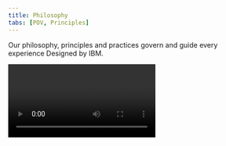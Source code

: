 ```yaml
---
title: Philosophy
tabs: [POV, Principles]
---
```


<PageDescription>

Our philosophy, principles and practices govern and guide every experience
Designed by IBM.

</PageDescription>

<Video title="" vimeoId="296064420" />

<Row>
<Column colMd={5} colLg={8} className="bx--type-expressive-heading-03">

IBMers believe in progress—that application of intelligence, reason and science can improve business, society and the human condition.

Given our scale and scope, ‘good design’ is not only a requirement, it’s a deeper responsibility to relationships we seek to serve.  

<h2>Design is how <br/>
we <em>build</em> bonds.</h2>

Today, the talent, techniques, thinking and tools of design, like technology, have become more and more abundant and accessible to all alike.

Paradoxically, decisions are more distributed, and experiences can become less and less distinctive. The rapid, relentless pace to produce can create an uneven emphasis on immediacy and incrementalism over individuality and innovation.

It is more important than ever that we own our own ethos, make palpable our brand values, and incorporate an instantly identifiable IBMness in everything we do.

> Without aesthetic, design is either the humdrum repetition of familiar clichés or a wild scramble for novelty. Without aesthetic, the computer is but a mindless speed machine, producing effects without substance, form without relevant content, or content without meaningful form.
> – Paul Rand

Aesthetic is defined as the philosophical theory or set of principles governing outward appearance or actions. This characteristic applied to any experience is essential to its effectiveness. Everything we do (and don’t do) communicates. The care and craft we put into every experience is equal to any confidence or consideration we should expect in return.

</Column>
<Column colSm={0} colMd={2} colLg={3} noGutterSm>
<Aside>

**Good design is always good design.**

What we borrow from our own design history is not a mid-century aesthetic in stylistic terms, but the modernist attitudes and approach used at the time.

Eliot Noyes taught us brand is character, and should be built through curation. Paul Rand taught us the importance of endless experimentation. Charles and Ray Eames brought out our playful nature, and were pioneering what is now referred to as “branded content” and “experiential.”

Their methods are as modern today as ever before, maybe more so.

</Aside>
</Column>
</Row>

<h2>Stand for =<br/>
Stand out</h2>

<Row>
<Column colMd={5} colLg={7}  className="bx--type-expressive-heading-03">

IBM has always served as a medium between mankind and machine, science, service and society, working in partnership on a path to progress. This relationship is the basis of our brand and every experience with IBM. It is this dynamic we are designing when we design anything.

As IBMers, we believe the purpose of every design, and every designer, is to guide… to lead, to provoke, to provide, to progress, to move people emotionally and functionally forward, through big transformations or day-to-day tasks, here to there, to deliver peak professional performance and smarter business by design.

</Column>
<Column colSm={0} colMd={2} colLg={3} offsetMd={1} noGutterSm>
<Aside>

**Here → There**  
Everything IBM and IBMers do is this. Everything we design should too.

</Aside>
</Column>
</Row>

## Think → _Guide_

<Row>
<Column colMd={5} colLg={7}  className="bx--type-expressive-heading-03">

Like our brand values, our design ethos must be palpable in everything we produce. Our philosophy and principles are for designers and non-designers alike, anyone authoring or authorizing any form of design on behalf of IBM. They provide clear criteria for the conception, creativity and craftsmanship our brand demands and our clients deserve. The expression of our philosophy may evolve and expand over time, but our principles are designed to endure, ensuring everything IBM is distinctly IBM.

</Column>
<Column colSm={0} colMd={2} colLg={3} offsetMd={1} noGutterSm>
<Aside>

_A by-product of every experience with IBM should be time—time saved or time well-spent._

</Aside>
</Column>
</Row>
